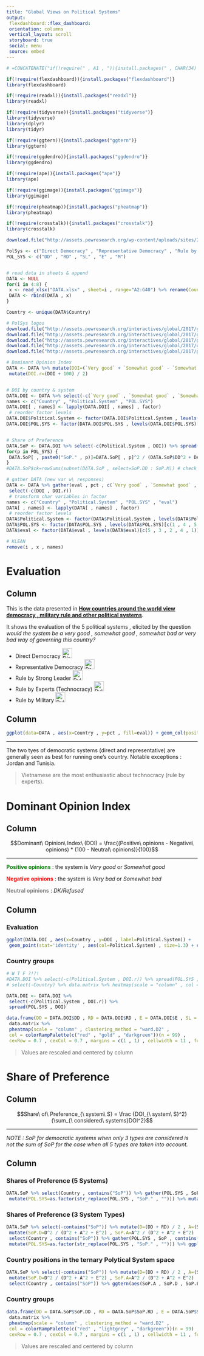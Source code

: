 ---
title: "Global Views on Political Systems"
output: 
 flexdashboard::flex_dashboard:
 orientation: columns
 vertical_layout: scroll
 storyboard: true
 social: menu
 source: embed
---

```{r SETUP , message=FALSE , warning=FALSE , include=FALSE}
# =CONCATENATE("if(!require(" , A1 , ")){install.packages(" , CHAR(34) , A1 , CHAR(34) , ")}" , CHAR(10) , "library(" , A1 , ")")

if(!require(flexdashboard)){install.packages("flexdashboard")}
library(flexdashboard)

if(!require(readxl)){install.packages("readxl")}
library(readxl)

if(!require(tidyverse)){install.packages("tidyverse")}
library(tidyverse)
library(dplyr)
library(tidyr)

if(!require(ggtern)){install.packages("ggtern")}
library(ggtern)

if(!require(ggdendro)){install.packages("ggdendro")}
library(ggdendro)

if(!require(ape)){install.packages("ape")}
library(ape)

if(!require(ggimage)){install.packages("ggimage")}
library(ggimage)

if(!require(pheatmap)){install.packages("pheatmap")}
library(pheatmap)

if(!require(crosstalk)){install.packages("crosstalk")}
library(crosstalk)

```


```{r Download data , eval=TRUE , message=FALSE , warning=FALSE , include=FALSE}

download.file("http://assets.pewresearch.org/wp-content/uploads/sites/2/2017/10/26184529/Pew-Research-Center_Global-Democracy-Data_2017.10.30.xlsx" , "DATA.xlsx" , mode = 'wb')

PolSys <- c("Direct Democracy" , "Representative Democracy" , "Rule by Strong Leader" , "Rule by Experts" , "Rule by Military")
POL_SYS <- c("DD" , "RD" , "SL" , "E" , "M")


# read data in sheets & append
DATA <- NULL
for(i in 4:8) {
 x <- read_xlsx("DATA.xlsx" , sheet=i , range="A2:G40") %>% rename(Country='..1') %>% select(-'..2') %>% mutate(Political.System=PolSys[i-3] , POL.SYS=POL_SYS[i-3])
 DATA <- rbind(DATA , x)
}

Country <- unique(DATA$Country)

# PolSys logos
download.file("http://assets.pewresearch.org/interactives/global/2017/global-democracy/representative_democracy.png" , "RD.png")
download.file("http://assets.pewresearch.org/interactives/global/2017/global-democracy/direct_democracy.png" , "DD.png")
download.file("http://assets.pewresearch.org/interactives/global/2017/global-democracy/experts.png" , "E.png")
download.file("http://assets.pewresearch.org/interactives/global/2017/global-democracy/strongman.png" , "SL.png")
download.file("http://assets.pewresearch.org/interactives/global/2017/global-democracy/military.png" , "M.png")


```

```{r NEW VARS , message=FALSE , warning=FALSE , include=TRUE}

# Dominant Opinion Index
DATA <- DATA %>% mutate(DOI=(`Very good` + `Somewhat good` - `Somewhat bad` - `Very bad`) * (100 - `DK/Refused`) / 100) %>%
 mutate(DOI.r=(DOI + 100) / 2)


# DOI by country & system
DATA.DOI <- DATA %>% select(-c(`Very good` , `Somewhat good` , `Somewhat bad` , `Very bad` , `DK/Refused`))
names <- c("Country" , "Political.System" , "POL.SYS")
DATA.DOI[ , names] <- lapply(DATA.DOI[ , names] , factor)
 # reorder factor levels
DATA.DOI$Political.System <- factor(DATA.DOI$Political.System , levels(DATA.DOI$Political.System)[c(1 , 2 , 5 , 3 , 4)])
DATA.DOI$POL.SYS <- factor(DATA.DOI$POL.SYS , levels(DATA.DOI$POL.SYS)[c(1 , 4 , 5 , 2 , 3)])


# Share of Preference
DATA.SoP <- DATA.DOI %>% select(-c(Political.System , DOI)) %>% spread(POL.SYS , DOI.r)
for(p in POL_SYS) {
 DATA.SoP[ , paste0("SoP." , p)]=DATA.SoP[ , p]^2 / (DATA.SoP$DD^2 + DATA.SoP$RD^2 + DATA.SoP$SL^2 + DATA.SoP$E^2 + DATA.SoP$M^2)
}
#DATA.SoP$ck=rowSums(subset(DATA.SoP , select=SoP.DD : SoP.M)) # check sum of SoP to be 1

# gather DATA (new var w\ responses)
DATA <- DATA %>% gather(eval , pct , c(`Very good` , `Somewhat good` , `Somewhat bad` , `Very bad` , `DK/Refused`)) %>%
 select(-c(DOI , DOI.r))
 # transform char variables in factor
names <- c("Country" , "Political.System" , "POL.SYS" , "eval")
DATA[ , names] <- lapply(DATA[ , names] , factor)
 # reorder factor levels
DATA$Political.System <- factor(DATA$Political.System , levels(DATA$Political.System)[c(1 , 2 , 5 , 3 , 4)])
DATA$POL.SYS <- factor(DATA$POL.SYS , levels(DATA$POL.SYS)[c(1 , 4 , 5 , 2 , 3)])
DATA$eval <- factor(DATA$eval , levels(DATA$eval)[c(5 , 3 , 2 , 4 , 1)])

# KLEAN
remove(i , x , names)

```



Evaluation
===


Column
-----------------------------------------------------------------------
This is the data presented in **[How countries around the world view democracy , military rule and other political systems](http://www.pewresearch.org/fact-tank/2017/10/30/global-views-political-systems/)**.

It shows the evaluation of the 5 political systems , elicited by the question 
*would the system be a very good , somewhat good , somewhat bad or very bad way of governing this country?*

 - Direct Democracy ![Direct Democracy](DD.png){width=26px}
 - Representative Democracy ![Representative Democracy](RD.png){width=26px}
 - Rule by Strong Leader ![Rule by Strong Leader](SL.png){width=26px}
 - Rule by Experts (Technocracy) ![Rule by Experts](E.png){width=26px}
 - Rule by Military ![Rule by Military](M.png){width=26px}


Column
-----------------------------------------------------------------------

```{r}

ggplot(data=DATA , aes(x=Country , y=pct , fill=eval)) + geom_col(position="fill") + coord_flip() + facet_grid(. ~ Political.System) + theme(axis.title.x=element_blank() , axis.text.x=element_blank() , axis.ticks.x=element_blank() , axis.ticks.y=element_blank())

```


***

The two tyes of democratic systems (direct and representative) are generally seen as best for running one's country. Notable exceptions : Jordan and Tunisia.

> Vietnamese are the most enthusiastic about technocracy (rule by experts).


Dominant Opinion Index
===


Column
-----------------------------------------------------------------------

$$Dominant\ Opinion\ Index\ (DOI) = \frac{(Positive\ opinions - Negative\ opinions) * (100 - Neutral\ opinions)}{100}$$

***

<span style="color:green">**Positive opinions**</span> : the system is *Very good* or *Somewhat good*

<span style="color:red">**Negative opinions**</span> : the system is *Very bad* or *Somewhat bad*

<span style="color:grey">**Neutral opinions**</span> : *DK/Refused*


Column {.tabset}
-----------------------------------------------------------------------

### Evaluation

```{r}

ggplot(DATA.DOI , aes(x=Country , y=DOI , label=Political.System)) + 
 geom_point(stat='identity' , aes(col=Political.System) , size=1.3) + coord_flip() + theme(axis.title.x=element_blank() , axis.ticks.x=element_blank() , axis.ticks.y=element_blank())

```

### Country groups

```{r Clusters DOI , message=FALSE , warning=FALSE}

# W T F ?!?!
#DATA.DOI %>% select(-c(Political.System , DOI.r)) %>% spread(POL.SYS , DOI) %>% data.frame(row.names = Country) %>%
# select(-Country) %>% data.matrix %>% heatmap(scale = "column" , col = colorRampPalette(c("red" , "gold" , "darkgreen"))(n = 99) , cexRow = 0.7 , cexCol = 0.7 , margins = c(3 , 3))

DATA.DOI <- DATA.DOI %>%
 select(-c(Political.System , DOI.r)) %>%
 spread(POL.SYS , DOI)

data.frame(DD = DATA.DOI$DD , RD = DATA.DOI$RD , E = DATA.DOI$E , SL = DATA.DOI$SL , M = DATA.DOI$M , row.names = DATA.DOI$Country) %>%
 data.matrix %>%
 pheatmap(scale = "column" , clustering_method = "ward.D2" , 
 col = colorRampPalette(c("red" , "gold" , "darkgreen"))(n = 99) , 
 cexRow = 0.7 , cexCol = 0.7 , margins = c(1 , 1) , cellwidth = 11 , fontsize = 7 , cutree_rows = 4)

```

> Values are rescaled and centered by column



Share of Preference
===

Column
-----------------------------------------------------------------------

$$Share\ of\ Preference_{\ system\ S} = \frac {DOI_{\ system\ S}^2}{\sum_{\ considered\ systems}DOI^2}$$

***

*NOTE : SoP for democratic systems when only 3 types are considered is not the sum of SoP for the case when all 5 types are taken into account.*



Column {.tabset}
-----------------------------------------------------------------------


### Shares of Preference (5 Systems)
```{r}

DATA.SoP %>% select(Country , contains("SoP")) %>% gather(POL.SYS , SoP , contains("SoP")) %>% 
 mutate(POL.SYS=as.factor(str_replace(POL.SYS , "SoP." , ""))) %>% mutate(POL.SYS=factor(POL.SYS , levels(POL.SYS)[c(1 , 4 , 5 , 2 , 3)])) %>% ggplot(aes(x=Country , y=SoP , fill=POL.SYS)) + geom_col(position="fill") + coord_flip() + theme(axis.title.x=element_blank() , axis.text.x=element_blank() , axis.ticks.x=element_blank() , axis.ticks.y=element_blank())

```




### Shares of Preference (3 System Types)
```{r}

DATA.SoP %>% select(-contains("SoP")) %>% mutate(D=(DD + RD) / 2 , A=(SL + M) / 2) %>%
 mutate(SoP.D=D^2 / (D^2 + A^2 + E^2) , SoP.A=A^2 / (D^2 + A^2 + E^2) , SoP.E=E^2 / (D^2 + A^2 + E^2)) %>%
 select(Country , contains("SoP")) %>% gather(POL.SYS , SoP , contains("SoP")) %>% 
 mutate(POL.SYS=as.factor(str_replace(POL.SYS , "SoP." , ""))) %>% ggplot(aes(x=Country , y=SoP , fill=POL.SYS)) + geom_col(position="fill") + coord_flip() + theme(axis.title.x=element_blank() , axis.text.x=element_blank() , axis.ticks.x=element_blank() , axis.ticks.y=element_blank())

```

### Country positions in the ternary Polytical System space
```{r , message=FALSE , warning=FALSE}

DATA.SoP %>% select(-contains("SoP")) %>% mutate(D=(DD + RD) / 2 , A=(SL + M) / 2) %>%
 mutate(SoP.D=D^2 / (D^2 + A^2 + E^2) , SoP.A=A^2 / (D^2 + A^2 + E^2) , SoP.E=E^2 / (D^2 + A^2 + E^2)) %>%
 select(Country , contains("SoP")) %>% ggtern(aes(SoP.A , SoP.D , SoP.E)) + theme_light() + tern_limits(T=1 , L=0.6 , R=0.7) + geom_text(aes(label=Country) , size=1.7) + labs(x="Authoritarianism" , y="Democracy" , z="Technocracy" , title="Global Views on Political Systems")

```


### Country groups
```{r Clusters SoP}

data.frame(DD = DATA.SoP$SoP.DD , RD = DATA.SoP$SoP.RD , E = DATA.SoP$SoP.E , SL = DATA.SoP$SoP.SL , M = DATA.SoP$SoP.M , row.names = DATA.SoP$Country) %>%
 data.matrix %>%
 pheatmap(scale = "column" , clustering_method = "ward.D2" , 
 col = colorRampPalette(c("red" , "lightgrey" , "darkgreen"))(n = 99) , 
 cexRow = 0.7 , cexCol = 0.7 , margins = c(1 , 1) , cellwidth = 11 , fontsize = 7 , cutree_rows = 4)

```

> Values are rescaled and centered by column

